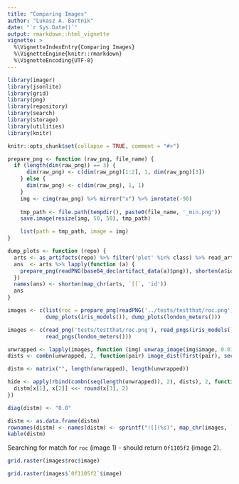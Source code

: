 ```yaml
---
title: "Comparing Images"
author: "Lukasz A. Bartnik"
date: "`r Sys.Date()`"
output: rmarkdown::html_vignette
vignette: >
  %\VignetteIndexEntry{Comparing Images}
  %\VignetteEngine{knitr::rmarkdown}
  %\VignetteEncoding{UTF-8}
---
```


```r
library(imager)
library(jsonlite)
library(grid)
library(png)
library(repository)
library(search)
library(storage)
library(utilities)
library(knitr)

knitr::opts_chunk$set(collapse = TRUE, comment = "#>")
```

```r
prepare_png <- function (raw_png, file_name) {
  if (length(dim(raw_png)) == 3) {
      dim(raw_png) <- c(dim(raw_png)[1:2], 1, dim(raw_png)[3])
    } else {
      dim(raw_png) <- c(dim(raw_png), 1, 1)
    }
    img <- cimg(raw_png) %>% mirror("x") %>% imrotate(-90)
    
    tmp_path <- file.path(tempdir(), paste0(file_name, '_min.png'))
    save.image(resize(img, 50, 50), tmp_path)

    list(path = tmp_path, image = img)
}

dump_plots <- function (repo) {
  arts <- as_artifacts(repo) %>% filter('plot' %in% class) %>% read_artifacts
  ans  <- arts %>% lapply(function (a) {
    prepare_png(readPNG(base64_dec(artifact_data(a)$png)), shorten(a$id))
  })
  names(ans) <- shorten(map_chr(arts, `[[`, 'id'))
  ans
}

images <- c(list(roc = prepare_png(readPNG('../tests/testthat/roc.png'), 'roc')),
            dump_plots(iris_models()), dump_plots(london_meters()))
```

```r
images <- c(read_png('tests/testthat/roc.png'), read_pngs(iris_models()),
            read_pngs(london_meters()))
```

```r
unwrapped <- lapply(images, function (img) unwrap_image(img$image, 0.01, 1))
dists <- combn(unwrapped, 2, function(pair) image_dist(first(pair), second(pair)))
```

```r
distm <- matrix("", length(unwrapped), length(unwrapped))

hide <- apply(rbind(combn(seq(length(unwrapped)), 2), dists), 2, function (x) {
  distm[x[1], x[2]] <<- round(x[3], 2)
})

diag(distm) <- "0.0"

distm <- as.data.frame(distm)
rownames(distm) <- names(distm) <- sprintf("![](%s)", map_chr(images, `[[`, 'path'))
kable(distm)
```


Searching for match for `roc` (image 1) - should return `0f1105f2` (image 2).

```r
grid.raster(images$roc$image)
```
```r
grid.raster(images$`0f1105f2`$image)
```

